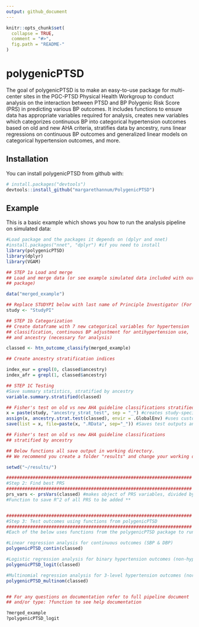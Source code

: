 ```yaml
---
output: github_document
---
```


<!-- README.md is generated from README.Rmd. Please edit that file -->

```r
knitr::opts_chunk$set(
  collapse = TRUE,
  comment = "#>",
  fig.path = "README-"
)
```

# polygenicPTSD

The goal of polygenicPTSD is to make an easy-to-use package for multi-center sites in the PGC-PTSD Physical Health Workgroup to conduct analysis on the interaction between PTSD and BP Polygenic Risk Score (PRS) in predicting various BP outcomes. It includes functions to ensure data has appropriate variables required for analysis, creates new variables which categorizes continuous BP into categorical hypertension outcomes based on old and new AHA criteria, stratifies data by ancestry, runs linear regressions on continuous BP outcomes and generalized linear models on categorical hypertension outcomes, and more. 

## Installation

You can install polygenicPTSD from github with:

```r
# install.packages("devtools")
devtools::install_github("margarethannum/PolygenicPTSD")
```

## Example

This is a basic example which shows you how to run the analysis pipeline on simulated data:

```r
#Load package and the packages it depends on (dplyr and nnet)
#install.packages("nnet", "dplyr") #if you need to install
library(polygenicPTSD)
library(dplyr)
library(VGAM)

## STEP 1a Load and merge
## Load and merge data (or see example simulated data included with our 
## package)

data("merged_example")

## Replace STUDYPI below with last name of Principle Investigator (For example "Sumner")
study <- "StudyPI"

## STEP 1b Categorization
## Create dataframe with 7 new categorical variables for hypertension 
## classification, continuous BP adjustment for antihypertension use, 
## and ancestry (necessary for analysis)

classed <- htn_outcome_classify(merged_example)

## Create ancestry stratification indices

index_eur = grepl(0, classed$ancestry)
index_afr = grepl(1, classed$ancestry)

## STEP 1C Testing
#Save summary statistics, stratified by ancestry
variable.summary.stratified(classed)

## Fisher's test on old vs new AHA guideline classifications stratified by ancestry
x = paste(study, "ancestry_strat_test", sep = "_") #creates study-specific name using input from earlier in script 
assign(x, ancestry.strat.test(classed), envir = .GlobalEnv) #uses custom function to make contingency tables of AHA old vs new, stratified by ancestry, and tests those tables with Fisher's exact
save(list = x, file=paste(x, ".RData", sep="_")) #Saves test outputs and contingency tables as an R list

## Fisher's test on old vs new AHA guideline classifications 
## stratified by ancestry

## Below functions all save output in working directory.
## We recommend you create a folder "results" and change your working directory to that location.

setwd("~/results/")

######################################################################
#Step 2: Find best PRS 
######################################################################
prs_vars <- prsVars(classed) #makes object of PRS variables, divided by type of outcome
#Function to save R^2 of all PRS to be added **


######################################################################
#Step 3: Test outcomes using functions from polygenicPTSD
######################################################################
#Each of the below uses functions from the polygenicPTSD package to run the required models for the continous and categorical outcomes.

#Linear regression analysis for continuous outcomes (SBP & DBP)
polygenicPTSD_contin(classed)

#Logistic regression analysis for binary hypertension outcomes (non-hypertensive & hypertensive)
polygenicPTSD_logit(classed)

#Multinomial regression analysis for 3-level hypertension outcomes (normotensive, pre-hypertensive & hypertensive)
polygenicPTSD_multinom(classed)


## For any questions on documentation refer to full pipeline document 
## and/or type: ?function to see help documentation

?merged_example
?polygenicPTSD_logit


```
